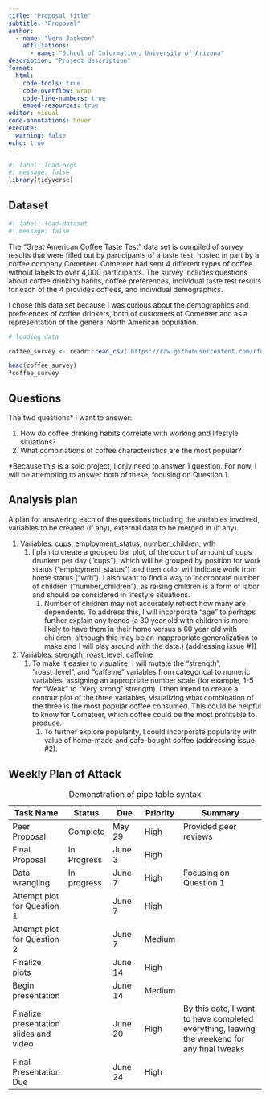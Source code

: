 ```yaml
---
title: "Proposal title"
subtitle: "Proposal"
author: 
  - name: "Vera Jackson"
    affiliations:
      - name: "School of Information, University of Arizona"
description: "Project description"
format:
  html:
    code-tools: true
    code-overflow: wrap
    code-line-numbers: true
    embed-resources: true
editor: visual
code-annotations: hover
execute:
  warning: false
echo: true
---
```


```r
#| label: load-pkgs
#| message: false
library(tidyverse)
```

## Dataset

```r
#| label: load-dataset
#| message: false
```

The "Great American Coffee Taste Test" data set is compiled of survey results that were filled out by participants of a taste test, hosted in part by a coffee company Cometeer. Cometeer had sent 4 different types of coffee without labels to over 4,000 participants. The survey includes questions about coffee drinking habits, coffee preferences, individual taste test results for each of the 4 provides coffees, and individual demographics.

I chose this data set because I was curious about the demographics and preferences of coffee drinkers, both of customers of Cometeer and as a representation of the general North American population.

```r
# loading data

coffee_survey <- readr::read_csv('https://raw.githubusercontent.com/rfordatascience/tidytuesday/master/data/2024/2024-05-14/coffee_survey.csv')

head(coffee_survey)
?coffee_survey
```

## Questions

The two questions\* I want to answer:

1.  How do coffee drinking habits correlate with working and lifestyle situations?
2.  What combinations of coffee characteristics are the most popular?

\*Because this is a solo project, I only need to answer 1 question. For now, I will be attempting to answer both of these, focusing on Question 1.

## Analysis plan

A plan for answering each of the questions including the variables involved, variables to be created (if any), external data to be merged in (if any).

1.  Variables: cups, employment_status, number_children, wfh
    1.  I plan to create a grouped bar plot, of the count of amount of cups drunken per day ("cups"), which will be grouped by position for work status ("employment_status") and then color will indicate work from home status ("wfh"). I also want to find a way to incorporate number of children ("number_children"), as raising children is a form of labor and should be considered in lifestyle situations.
        1.  Number of children may not accurately reflect how many are dependents. To address this, I will incorporate "age" to perhaps further explain any trends (a 30 year old with children is more likely to have them in their home versus a 60 year old with children, although this may be an inappropriate generalization to make and I will play around with the data.) (addressing issue #1)
2.  Variables: strength, roast_level, caffeine
    1.  To make it easier to visualize, I will mutate the "strength", "roast_level", and "caffeine" variables from categorical to numeric variables, assigning an appropriate number scale (for example, 1-5 for "Weak" to "Very strong" strength). I then intend to create a contour plot of the three variables, visualizing what combination of the three is the most popular coffee consumed. This could be helpful to know for Cometeer, which coffee could be the most profitable to produce.
        1.  To further explore popularity, I could incorporate popularity with value of home-made and cafe-bought coffee (addressing issue #2).

## Weekly Plan of Attack

| Task Name                              | Status      | Due     | Priority | Summary                                                                                     |
|-----------|-----------|-----------|-----------|-------------------------------|
| Peer Proposal                          | Complete    | May 29  | High     | Provided peer reviews                                                                       |
| Final Proposal                         | In Progress | June 3  | High     |                                                                                             |
| Data wrangling                         | In progress | June 7  | High     | Focusing on Question 1                                                                      |
| Attempt plot for Question 1            |             | June 7  | High     |                                                                                             |
| Attempt plot for Question 2            |             | June 7  | Medium   |                                                                                             |
| Finalize plots                         |             | June 14 | High     |                                                                                             |
| Begin presentation                     |             | June 14 | Medium   |                                                                                             |
| Finalize presentation slides and video |             | June 20 | High     | By this date, I want to have completed everything, leaving the weekend for any final tweaks |
| Final Presentation Due                 |             | June 24 | High     |                                                                                             |

: Demonstration of pipe table syntax

